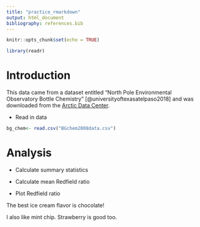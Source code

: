 ```yaml
---
title: "practice_rmarkdown"
output: html_document
bibliography: references.bib
---
```


```r
knitr::opts_chunk$set(echo = TRUE)
```

```r
library(readr)
```

# Introduction 

This data came from a dataset entitled "North Pole Environmental Observatory Bottle Chemistry" [@universityoftexasatelpaso2018] and was downloaded from the [Arctic Data Center](https://arcticdata.io/catalog/view/doi:10.18739/A25T3FZ8X).

-   Read in data

```r
bg_chem<- read.csv("BGchem2008data.csv")
```

# Analysis

-   Calculate summary statistics

```{=html}
<!-- -->
```
-   Calculate mean Redfield ratio

-   Plot Redfield ratio


The best ice cream flavor is chocolate!

I also like mint chip. Strawberry is good too. 
